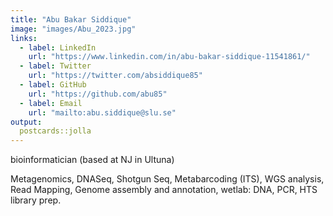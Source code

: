 ```yaml
---
title: "Abu Bakar Siddique"
image: "images/Abu_2023.jpg"
links:
  - label: LinkedIn
    url: "https://www.linkedin.com/in/abu-bakar-siddique-11541861/"
  - label: Twitter
    url: "https://twitter.com/absiddique85"
  - label: GitHub
    url: "https://github.com/abu85"
  - label: Email
    url: "mailto:abu.siddique@slu.se"
output:
  postcards::jolla
---
```

 
bioinformatician (based at NJ in Ultuna)

Metagenomics, DNASeq, Shotgun Seq, Metabarcoding (ITS), WGS analysis, Read Mapping, Genome assembly and annotation, wetlab: DNA, PCR, HTS library prep.
